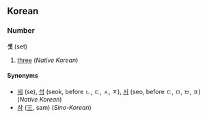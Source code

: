 ==Korean==
===Number===
'''셋''' (set)

# [[three]] (''Native Korean'')

====Synonyms====
*[[세]] (se), [[석]] (seok, before ㄴ, ㄷ, ㅅ, ㅈ), [[서]] (seo, before ㄷ, ㅁ, ㅂ, ㅍ) (''Native Korean'')
*[[삼]] ([[三]], sam) (''Sino-Korean'')